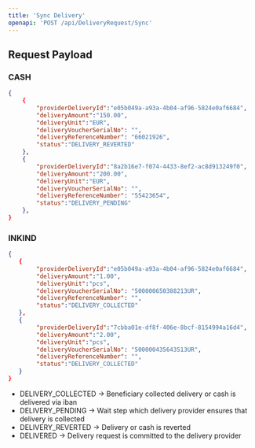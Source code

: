 ```yaml
---
title: 'Sync Delivery'
openapi: 'POST /api/DeliveryRequest/Sync'
---
```




## Request Payload

### CASH

```json
{
    {
        "providerDeliveryId":"e05b049a-a93a-4b04-af96-5824e0af6684",
        "deliveryAmount":"150.00",
        "deliveryUnit":"EUR",
        "deliveryVoucherSerialNo": "",
        "deliveryReferenceNumber": "66021926",
        "status":"DELIVERY_REVERTED"
    },
    {
        "providerDeliveryId":"8a2b16e7-f074-4433-8ef2-ac8d913249f0",
        "deliveryAmount":"200.00",
        "deliveryUnit":"EUR",
        "deliveryVoucherSerialNo": "",
        "deliveryReferenceNumber": "55423654",
        "status":"DELIVERY_PENDING"
    },
}
```

### INKIND

```json
{
   {
        "providerDeliveryId":"e05b049a-a93a-4b04-af96-5824e0af6684",
        "deliveryAmount":"1.00",
        "deliveryUnit":"pcs",
        "deliveryVoucherSerialNo": "500000650388213UR",
        "deliveryReferenceNumber": "",
        "status":"DELIVERY_COLLECTED"
   },
   {
        "providerDeliveryId":"7cbba01e-df8f-406e-8bcf-8154994a16d4",
        "deliveryAmount":"2.00",
        "deliveryUnit":"pcs",
        "deliveryVoucherSerialNo": "500000435643513UR",
        "deliveryReferenceNumber": "",
        "status":"DELIVERY_COLLECTED"
   }
}
```

- DELIVERY_COLLECTED -> Beneficiary collected delivery or cash is delivered via iban
- DELIVERY_PENDING -> Wait step which delivery provider ensures that delivery is collected
- DELIVERY_REVERTED -> Delivery or cash is reverted
- DELIVERED -> Delivery request is committed to the delivery provider